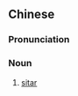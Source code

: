 {{also|锡塔琴}}
==Chinese==
{{zh-forms|s=锡塔琴|type=21}}

===Pronunciation===
{{zh-pron
|m=錫tǎqín
|cat=n
}}

===Noun===
{{zh-noun}}

# [[sitar]]

{{zh-cat|Musical instruments}}